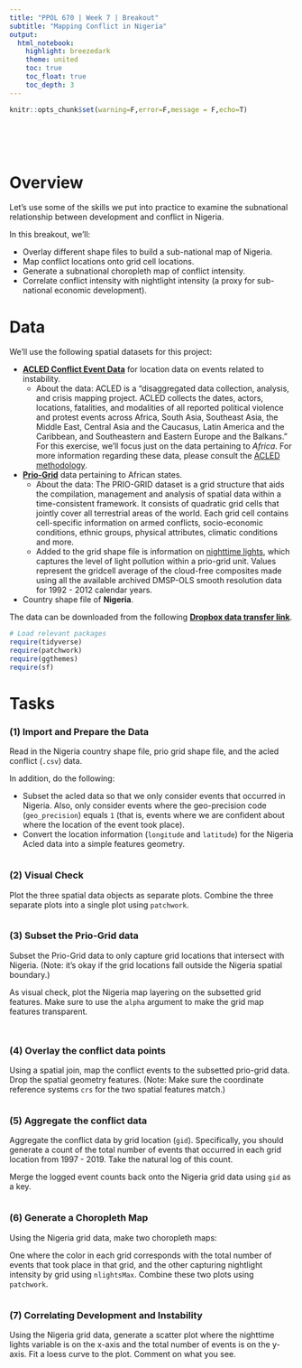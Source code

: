 ```yaml
---
title: "PPOL 670 | Week 7 | Breakout"
subtitle: "Mapping Conflict in Nigeria" 
output: 
  html_notebook:
    highlight: breezedark
    theme: united
    toc: true
    toc_float: true
    toc_depth: 3
---
```


```r
knitr::opts_chunk$set(warning=F,error=F,message = F,echo=T)
```

<br><br><br>

# Overview

Let's use some of the skills we put into practice to examine the subnational relationship between development and conflict in Nigeria. 

In this breakout, we'll:

- Overlay different shape files to build a sub-national map of Nigeria.
- Map conflict locations onto grid cell locations.
- Generate a subnational choropleth map of conflict intensity.
- Correlate conflict intensity with nightlight intensity (a proxy for sub-national economic development).

# Data 

We'll use the following spatial datasets for this project:

- [**ACLED Conflict Event Data**](https://acleddata.com) for location data on events related to instability. 
  + About the data: ACLED is a "disaggregated data collection, analysis, and crisis mapping project. ACLED collects the dates, actors, locations, fatalities, and modalities of all reported political violence and protest events across Africa, South Asia, Southeast Asia, the Middle East, Central Asia and the Caucasus, Latin America and the Caribbean, and Southeastern and Eastern Europe and the Balkans." For this exercise, we'll focus just on the data pertaining to _Africa_. For more information regarding these data, please consult the [ACLED methodology](https://acleddata.com/resources/methodology/).
- [**Prio-Grid**](https://grid.prio.org) data pertaining to African states. 
  + About the data: The PRIO-GRID dataset is a grid structure that aids the compilation, management and analysis of spatial data within a time-consistent framework. It consists of quadratic grid cells that jointly cover all terrestrial areas of the world. Each grid cell contains cell-specific information on armed conflicts, socio-economic conditions, ethnic groups, physical attributes, climatic conditions and more.
  + Added to the grid shape file is information on [nighttime lights](https://sos.noaa.gov/datasets/nighttime-lights/), which captures the level of light pollution within a prio-grid unit. Values represent the gridcell average of the cloud-free composites made using all the available archived DMSP-OLS smooth resolution data for 1992 - 2012 calendar years. 
- Country shape file of **Nigeria**. 

The data can be downloaded from the following [**Dropbox data transfer link**](https://www.dropbox.com/t/GyQWP5mP9QDum4AX).


```r
# Load relevant packages
require(tidyverse)
require(patchwork)
require(ggthemes)
require(sf)
```



# Tasks

### (1) Import and Prepare the Data

Read in the Nigeria country shape file, prio grid shape file, and the acled conflict (`.csv`) data. 

In addition, do the following: 

- Subset the acled data so that we only consider events that occurred in Nigeria. Also, only consider events where the geo-precision code (`geo_precision`) equals `1` (that is, events where we are confident about where the location of the event took place). 
- Convert the location information (`longitude` and `latitude`) for the Nigeria Acled data into a simple features geometry.

```r

```



### (2) Visual Check

Plot the three spatial data objects as separate plots. Combine the three separate plots into a single plot using `patchwork`. 


```r

```



### (3) Subset the Prio-Grid data

Subset the Prio-Grid data to only capture grid locations that intersect with Nigeria. (Note: it's okay if the grid locations fall outside the Nigeria spatial boundary.) 

As visual check, plot the Nigeria map layering on the subsetted grid features. Make sure to use the `alpha` argument to make the grid map features transparent. 


```r

```

```r

```


### (4) Overlay the conflict data points

Using a spatial join, map the conflict events to the subsetted prio-grid data. Drop the spatial geometry features. (Note: Make sure the coordinate reference systems `crs` for the two spatial features match.)

```r

```


### (5) Aggregate the conflict data 

Aggregate the conflict data by grid location (`gid`). Specifically, you should generate a count of the total number of events that occurred in each grid location from 1997 - 2019. Take the natural log of this count. 

Merge the logged event counts back onto the Nigeria grid data using `gid` as a key. 


```r

```


### (6) Generate a Choropleth Map

Using the Nigeria grid data, make two choropleth maps: 

One where the color in each grid corresponds with the total number of events that took place in that grid, and the other capturing nightlight intensity by grid using `nlightsMax`. Combine these two plots using `patchwork`.

```r

```



### (7) Correlating Development and Instability 

Using the Nigeria grid data, generate a scatter plot where the nighttime lights variable is on the x-axis and the total number of events is on the y-axis. Fit a loess curve to the plot. Comment on what you see. 

```r

```









